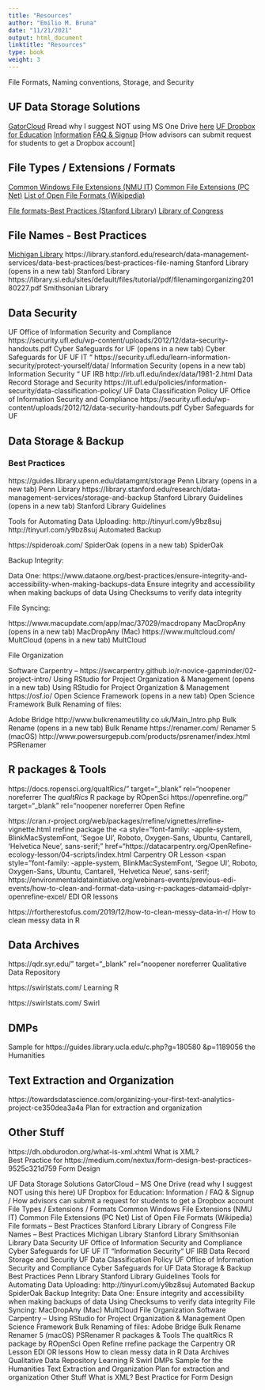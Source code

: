 ```yaml
---
title: "Resources"
author: "Emilio M. Bruna"
date: "11/21/2021"
output: html_document
linktitle: "Resources"
type: book
weight: 3
---
```


							
File Formats, Naming conventions, Storage, and Security




## UF Data Storage Solutions

[GatorCloud](https://it.ufl.edu/services/gatorcloud-onedrive-uf) 
Rread why I suggest NOT using MS One Drive [here](http://brunalab.org/blog/2015/07/24/onedrive-notes/)
[UF Dropbox for Education](https://education.ufl.edu/educational-research/9729) [Information](https://cloud.it.ufl.edu/uf-dropbox/frequently-asked-questions/) 
[FAQ & Signup](https://cloud.it.ufl.edu/wp-content/uploads/2017/07/How-to-Obtain-Access-to-UF-Dropbox-for-Education.pdf)
[How advisors can submit request for students to get a Dropbox account]


## File Types / Extensions / Formats

[Common Windows File Extensions (NMU IT)](https://it.nmu.edu/docs/common-windows-file-extensions )
[Common File Extensions (PC Net)](https://pc.net/extensions/)
[List of Open File Formats (Wikipedia)](https://en.m.wikipedia.org/wiki/List_of_open_formats)
 
[File formats-Best Practices (Stanford Library)](https://library.stanford.edu/research/data-management-services/data-best-practices/best-practices-file-formats)
[Library of Congress](http://www.loc.gov/preservation/resources/rfs/data.html)  




## File Names - Best Practices 

  [Michigan Library](https://guides.lib.umich.edu/datamanagement/files)
 https://library.stanford.edu/research/data-management-services/data-best-practices/best-practices-file-naming Stanford Library (opens in a new tab) Stanford Library 
 https://library.si.edu/sites/default/files/tutorial/pdf/filenamingorganizing20180227.pdf Smithsonian Library 


## Data Security

UF Office of Information Security and Compliance  https://security.ufl.edu/wp-content/uploads/2012/12/data-security-handouts.pdf Cyber Safeguards for UF (opens in a new tab) Cyber Safeguards for UF 
UF IT &#8220; https://security.ufl.edu/learn-information-security/protect-yourself/data/ Information Security (opens in a new tab) Information Security &#8220;
UF IRB  http://irb.ufl.edu/index/data/1981-2.html Data Record Storage and Security 
 https://it.ufl.edu/policies/information-security/data-classification-policy/ UF Data Classification Policy 
UF Office of Information Security and Compliance  https://security.ufl.edu/wp-content/uploads/2012/12/data-security-handouts.pdf  Cyber Safeguards for UF 







## Data Storage  & Backup

### Best Practices<br />

 https://guides.library.upenn.edu/datamgmt/storage Penn Library (opens in a new tab) Penn Library 
 https://library.stanford.edu/research/data-management-services/storage-and-backup Stanford Library Guidelines (opens in a new tab) Stanford Library Guidelines 


Tools for Automating Data Uploading:  http://tinyurl.com/y9bz8suj http://tinyurl.com/y9bz8suj 
Automated Backup

 https://spideroak.com/ SpiderOak (opens in a new tab) SpiderOak 


Backup Integrity:

Data One:  https://www.dataone.org/best-practices/ensure-integrity-and-accessibility-when-making-backups-data Ensure integrity and accessibility when making backups of data 
Using Checksums to verify data integrity


File Syncing:

 https://www.macupdate.com/app/mac/37029/macdropany MacDropAny (opens in a new tab) MacDropAny  (Mac)
 https://www.multcloud.com/ MultCloud (opens in a new tab) MultCloud 




File Organization

Software Carpentry &#8211;  https://swcarpentry.github.io/r-novice-gapminder/02-project-intro/ Using RStudio for Project Organization  & Management (opens in a new tab) Using RStudio for Project Organization  & Management 
 https://osf.io/ Open Science Framework (opens in a new tab) Open Science Framework 
Bulk Renaming of files:

Adobe Bridge
 http://www.bulkrenameutility.co.uk/Main_Intro.php Bulk Rename (opens in a new tab) Bulk Rename 
 https://renamer.com/ Renamer 5  (macOS)
 http://www.powersurgepub.com/products/psrenamer/index.html PSRenamer 









## R packages  & Tools

 https://docs.ropensci.org/qualtRics/" target="_blank" rel="noopener noreferrer The <em>qualtRics</em> R package  by ROpenSci
 https://openrefine.org/" target="_blank" rel="noopener noreferrer Open Refine 

 https://cran.r-project.org/web/packages/rrefine/vignettes/rrefine-vignette.html rrefine  package
the <a style="font-family: -apple-system, BlinkMacSystemFont, 'Segoe UI', Roboto, Oxygen-Sans, Ubuntu, Cantarell, 'Helvetica Neue', sans-serif;" href="https://datacarpentry.org/OpenRefine-ecology-lesson/04-scripts/index.html Carpentry OR Lesson <span style="font-family: -apple-system, BlinkMacSystemFont, 'Segoe UI', Roboto, Oxygen-Sans, Ubuntu, Cantarell, 'Helvetica Neue', sans-serif;  </span>
 https://environmentaldatainitiative.org/webinars-events/previous-edi-events/how-to-clean-and-format-data-using-r-packages-datamaid-dplyr-openrefine-excel/ EDI OR lessons 


 https://rfortherestofus.com/2019/12/how-to-clean-messy-data-in-r/ How to clean messy data in R 


## Data Archives

 https://qdr.syr.edu/" target="_blank" rel="noopener noreferrer Qualitative Data Repository 


 https://swirlstats.com/ Learning R 

 https://swirlstats.com/ Swirl 


## DMPs

Sample for  https://guides.library.ucla.edu/c.php?g=180580 &p=1189056 the Humanities 


## Text Extraction and Organization

 https://towardsdatascience.com/organizing-your-first-text-analytics-project-ce350dea3a4a Plan for extraction and organization 


## Other Stuff

 https://dh.obdurodon.org/what-is-xml.xhtml What is XML?  
Best Practice for  https://medium.com/nextux/form-design-best-practices-9525c321d759 Form Design 



UF Data Storage Solutions
GatorCloud – MS One Drive (read why I suggest NOT using this here)
UF Dropbox for Education: Information / FAQ & Signup / How advisors can submit a request for students to get a Dropbox account
File Types / Extensions / Formats
Common Windows File Extensions (NMU IT)
Common File Extensions (PC Net)
List of Open File Formats (Wikipedia)
File formats – Best Practices
Stanford Library
Library of Congress
File Names – Best Practices
Michigan Library
Stanford Library
Smithsonian Library
Data Security
UF Office of Information Security and Compliance Cyber Safeguards for UF
UF IT “Information Security“
UF IRB Data Record Storage and Security
UF Data Classification Policy
UF Office of Information Security and Compliance Cyber Safeguards for UF
Data Storage & Backup
Best Practices
Penn Library
Stanford Library Guidelines
Tools for Automating Data Uploading: http://tinyurl.com/y9bz8suj
Automated Backup
SpiderOak
Backup Integrity:
Data One: Ensure integrity and accessibility when making backups of data
Using Checksums to verify data integrity
File Syncing:
MacDropAny (Mac)
MultCloud
File Organization
Software Carpentry – Using RStudio for Project Organization & Management
Open Science Framework
Bulk Renaming of files:
Adobe Bridge
Bulk Rename
Renamer 5 (macOS)
PSRenamer
R packages & Tools
The qualtRics R package by ROpenSci
Open Refine
rrefine package
the Carpentry OR Lesson 
EDI OR lessons
How to clean messy data in R
Data Archives
Qualitative Data Repository
Learning R
Swirl
DMPs
Sample for the Humanities
Text Extraction and Organization
Plan for extraction and organization
Other Stuff
What is XML? 
Best Practice for Form Design
